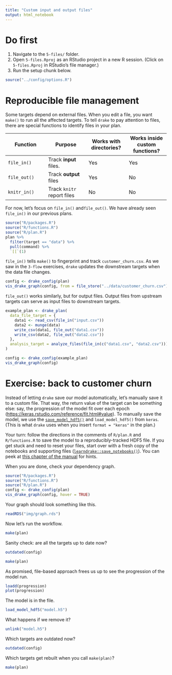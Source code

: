 ```yaml
---
title: "Custom input and output files"
output: html_notebook
---
```


# Do first

1. Navigate to the `5-files/` folder.
2. Open `5-files.Rproj` as an RStudio project in a new R session. (Click on `5-files.Rproj` in RStudio's file manager.)
3. Run the setup chunk below.

```r
source("../config/options.R")
```

# Reproducible file management

Some targets depend on external files. When you edit a file, you want `make()` to run all the affected targets. To tell `drake` to pay attention to files, there are special functions to identify files in your plan. 

Function | Purpose | Works with directories? | Works inside custom functions?
---|---|---|---
`file_in()` | Track **input** files. | Yes | Yes
`file_out()` | Track **output** files | Yes | No
`knitr_in()` | Track `knitr` report files | No | No

For now, let's focus on `file_in()` and` file_out()`. We have already seen `file_in()` in our previous plans.

```r
source("R/packages.R")
source("R/functions.R")
source("R/plan.R")
plan %>%
  filter(target == "data") %>%
  pull(command) %>%
  `[[`(1)
```

`file_in()` tells `make()` to fingerprint and track `customer_churn.csv`. As we saw in the `3-flow` exercises, `drake` updates the downstream targets when the data file changes.

```r
config <- drake_config(plan)
vis_drake_graph(config, from = file_store("../data/customer_churn.csv"))
```

`file_out()` works similarly, but for output files. Output files from upstream targets can serve as input files to downstream targets.

```r
example_plan <- drake_plan(
  data_file_target = {
    data1 <- read_csv(file_in("input.csv"))
    data2 <- munge(data)
    write_csv(data1, file_out("data1.csv"))
    write_csv(data2, file_out("data2.csv"))
  },
  analysis_target = analyze_files(file_in(c("data1.csv", "data2.csv")))
)

config <- drake_config(example_plan)
vis_drake_graph(config)
```

# Exercise: back to customer churn

Instead of letting `drake` save our model automatically, let's manually save it to a custom file. That way, the return value of the target can be something else: say, the progression of the model fit over each epoch (<https://keras.rstudio.com/reference/fit.html#value>). To manually save the model, we use the [`save_model_hdf5()`](https://keras.rstudio.com/reference/save_model_hdf5.html) and `load_model_hdf5()` from `keras`. (This is what `drake` uses when you insert `format = "keras"` in the plan.)

Your turn: follow the directions in the comments of `R/plan.R` and `R/functions.R` to save the model to a reproducibly-tracked HDF5 file. If you get stuck and need to reset your files, start over with a fresh copy of the notebooks and supporting files ([`learndrake::save_notebooks()`](https://github.com/wlandau/learndrake)). You can peek at [this chapter of the manual](https://ropenscilabs.github.io/drake-manual/churn.html#increasing-efficiency) for hints.

When you are done, check your dependency graph.

```r
source("R/packages.R")
source("R/functions.R")
source("R/plan.R")
config <- drake_config(plan)
vis_drake_graph(config, hover = TRUE)
```

Your graph should look something like this.

```r
readRDS("img/graph.rds")
```

Now let's run the workflow.

```r
make(plan)
```

Sanity check: are all the targets up to date now?

```r
outdated(config)
```

```r
make(plan)
```

As promised, file-based approach frees us up to see the progression of the model run.

```r
loadd(progression)
plot(progression)
```

The model is in the file.

```r
load_model_hdf5("model.h5")
```

What happens if we remove it?

```r
unlink("model.h5")
```

Which targets are outdated now?

```r
outdated(config)
```

Which targets get rebuilt when you call `make(plan)`?

```r
make(plan)
```
